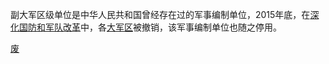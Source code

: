 副大军区级单位是中华人民共和国曾经存在过的军事编制单位，2015年底，在[[深化国防和军队改革|深化国防和军队改革]]中，各[[大军区|大军区]]被撤销，该军事编制单位也随之停用。

[[Category:中华人民共和国军事编制单位|废]]